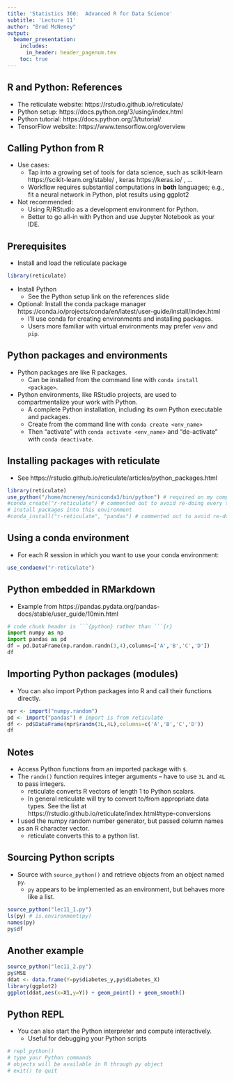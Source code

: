 ```yaml
---
title: 'Statistics 360:  Advanced R for Data Science'
subtitle: 'Lecture 11'
author: "Brad McNeney"
output: 
  beamer_presentation:
    includes:
      in_header: header_pagenum.tex
    toc: true
---
```


##  R and Python: References 

* The reticulate website: https://rstudio.github.io/reticulate/
* Python setup: https://docs.python.org/3/using/index.html
* Python tutorial: https://docs.python.org/3/tutorial/
* TensorFlow website: https://www.tensorflow.org/overview

## Calling Python from R 

* Use cases:
    * Tap into a growing set of tools for data science, such as
    scikit-learn https://scikit-learn.org/stable/ , keras https://keras.io/ ,
    ...
    * Workflow requires substantial computations in **both** languages;
    e.g., fit a neural network in Python, plot results using ggplot2

* Not recommended:
    * Using R/RStudio as a development environment for Python.
    * Better to go all-in with Python and use Jupyter Notebook
    as your IDE.

## Prerequisites

* Install and load the reticulate package

\small

```r
library(reticulate)
```

\normalsize

* Install Python
    * See the Python setup link on the references slide
* Optional: Install the conda package manager https://conda.io/projects/conda/en/latest/user-guide/install/index.html
    * I'll use conda for creating environments and installing packages.
    * Users more familiar with virtual environments may prefer `venv`
    and `pip`.
    

## Python packages and environments

* Python packages are like R packages.
    * Can be installed from the command line with `conda install <package>`.
* Python environments, like RStudio projects, are used to compartmentalize
your work with Python. 
    * A complete Python installation, including its own Python 
    executable and packages.
    * Create from the command line with `conda create <env_name>`
    * Then "activate" with `conda activate <env_name>` and 
    "de-activate" with `conda deactivate`.

## Installing packages with reticulate

* See
https://rstudio.github.io/reticulate/articles/python_packages.html

\small

```r
library(reticulate)
use_python("/home/mcneney/miniconda3/bin/python") # required on my computer
#conda_create("r-reticulate") # commented out to avoid re-doing every time I knit
# install packages into this environment
#conda_install("r-reticulate", "pandas") # commented out to avoid re-doing
```

## Using a conda environment

* For each R session in which you want to use your conda environment:

```r
use_condaenv("r-reticulate")
```


## Python embedded in RMarkdown

* Example from https://pandas.pydata.org/pandas-docs/stable/user_guide/10min.html

\small

```python
# code chunk header is ```{python} rather than ```{r}
import numpy as np
import pandas as pd
df = pd.DataFrame(np.random.randn(3,4),columns=['A','B','C','D'])
df
```


## Importing Python packages (modules)

* You can also import Python packages into R and call their functions
directly.

\small

```r
npr <- import("numpy.random") 
pd <- import("pandas") # import is from reticulate
df <- pd$DataFrame(npr$randn(3L,4L),columns=c('A','B','C','D'))
df
```

## Notes

* Access Python functions from an imported package with `$`.
* The `randn()` function requires integer arguments -- have to 
use `3L` and `4L` to pass integers.
    * reticulate converts R vectors of length 1 to Python scalars.
    * In general reticulate will try to convert to/from appropriate
    data types. See the list at https://rstudio.github.io/reticulate/index.html#type-conversions
* I used the numpy random number generator, but passed column names
as an R character vector.
    * reticulate converts this to a python list.


## Sourcing Python scripts

* Source with `source_python()` and retrieve objects from an object
named `py`.
    * `py` appears to be implemented as an environment, but 
    behaves more like a list.

\small

```r
source_python("lec11_1.py")
ls(py) # is.environment(py)
names(py)
py$df
```

## Another example

\tiny

```r
source_python("lec11_2.py")
py$MSE
ddat <- data.frame(Y=py$diabetes_y,py$diabetes_X)
library(ggplot2)
ggplot(ddat,aes(x=X1,y=Y)) + geom_point() + geom_smooth()
```

## Python REPL

* You can also start the Python interpreter and compute
interactively.
    * Useful for debugging your Python scripts

\small

```r
# repl_python()
# type your Python commands
# objects will be available in R through py object
# exit() to quit
```


